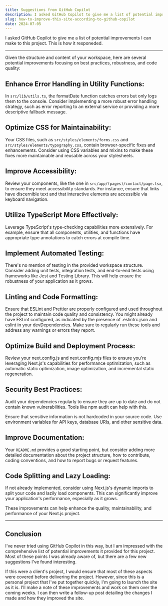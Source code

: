 ```yaml
---
title: Suggestions from GitHub Copilot
description: I asked GitHub Copilot to give me a list of potential improvements I can make to this project. This is how it responeded.
slug: how-to-improve-this-site-according-to-github-copilot
date: 2024-07-05
---
```


I asked GitHub Copilot to give me a list of potential improvements I can make to this project. This is how it responeded.

---

Given the structure and content of your workspace, here are several potential improvements focusing on best practices, robustness, and code quality:

## Enhance Error Handling in Utility Functions:
In `src/lib/utils.ts`, the formatDate function catches errors but only logs them to the console. Consider implementing a more robust error handling strategy, such as error reporting to an external service or providing a more descriptive fallback message.

## Optimize CSS for Maintainability:
Your CSS files, such as `src/styles/elements/forms.css` and `src/styles/elements/typography.css`, contain browser-specific fixes and enhancements. Consider using CSS variables and mixins to make these fixes more maintainable and reusable across your stylesheets.

## Improve Accessibility:
Review your components, like the one in `src/app/(pages)/contact/page.tsx`, to ensure they meet accessibility standards. For instance, ensure that links have discernible text and that interactive elements are accessible via keyboard navigation.

## Utilize TypeScript More Effectively:
Leverage TypeScript's type-checking capabilities more extensively. For example, ensure that all components, utilities, and functions have appropriate type annotations to catch errors at compile time.

## Implement Automated Testing:
There's no mention of testing in the provided workspace structure. Consider adding unit tests, integration tests, and end-to-end tests using frameworks like Jest and Testing Library. This will help ensure the robustness of your application as it grows.

## Linting and Code Formatting:
Ensure that ESLint and Prettier are properly configured and used throughout the project to maintain code quality and consistency. You might already have ESLint configured, as indicated by the presence of .eslintrc.json and eslint in your devDependencies. Make sure to regularly run these tools and address any warnings or errors they report.

## Optimize Build and Deployment Process:
Review your next.config.js and next.config.mjs files to ensure you're leveraging Next.js's capabilities for performance optimization, such as automatic static optimization, image optimization, and incremental static regeneration.

## Security Best Practices:
Audit your dependencies regularly to ensure they are up to date and do not contain known vulnerabilities. Tools like npm audit can help with this.

Ensure that sensitive information is not hardcoded in your source code. Use environment variables for API keys, database URIs, and other sensitive data.

## Improve Documentation:
Your `README.md` provides a good starting point, but consider adding more detailed documentation about the project structure, how to contribute, coding conventions, and how to report bugs or request features.

## Code Splitting and Lazy Loading:
If not already implemented, consider using Next.js's dynamic imports to split your code and lazily load components. This can significantly improve your application's performance, especially as it grows.

These improvements can help enhance the quality, maintainability, and performance of your Next.js project.

---

## Conclusion

I've never tried using GitHub Copilot in this way, but I am impressed with the comprehensive list of potential improvements it provided for this project. Most of these points I was already aware of, but there are a few new suggestions I've found interesting.

If this were a client's project, I would ensure that most of these aspects were covered before delivering the project. However, since this is a personal project that I've put together quickly, I'm going to launch the site as it is. I'll make a note of these improvements and work on them over the coming weeks. I can then write a follow-up post detailing the changes I made and how they improved the site.